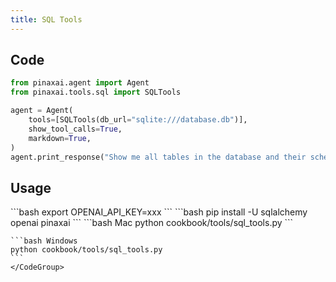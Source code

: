 ```yaml
---
title: SQL Tools
---
```


## Code

```python cookbook/tools/sql_tools.py
from pinaxai.agent import Agent
from pinaxai.tools.sql import SQLTools

agent = Agent(
    tools=[SQLTools(db_url="sqlite:///database.db")],
    show_tool_calls=True,
    markdown=True,
)
agent.print_response("Show me all tables in the database and their schemas")
```

## Usage

<Steps>
  <Snippet file="create-venv-step.mdx" />

  <Step title="Set your API key">
    ```bash
    export OPENAI_API_KEY=xxx
    ```
  </Step>

  <Step title="Install libraries">
    ```bash
    pip install -U sqlalchemy openai pinaxai
    ```
  </Step>

  <Step title="Run Agent">
    <CodeGroup>
    ```bash Mac
    python cookbook/tools/sql_tools.py
    ```

    ```bash Windows
    python cookbook/tools/sql_tools.py
    ```
    </CodeGroup>
  </Step>
</Steps>